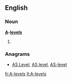 ==English==

===Noun===
'''[[A]]-[[level]]s'''

# {{alternative spelling of|A levels}}

===Anagrams===
* [[AS Level#English|AS Level]], [[AS level#English|AS level]], [[AS-level#English|AS-level]]

[[fr:A-levels]]
[[lt:A-levels]]
